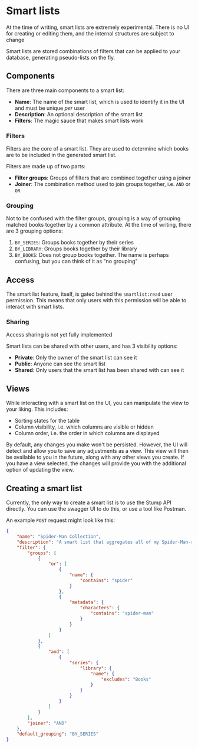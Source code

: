 
# Smart lists

<Callout emoji="🚧">
	At the time of writing, smart lists are extremely experimental. There is no UI for creating or
	editing them, and the internal structures are subject to change
</Callout>

Smart lists are stored combinations of filters that can be applied to your database, generating pseudo-lists on the fly.

## Components

There are three main components to a smart list:

- **Name**: The name of the smart list, which is used to identify it in the UI and must be unique _per_ user
- **Description**: An optional description of the smart list
- **Filters**: The magic sauce that makes smart lists work

### Filters

Filters are the core of a smart list. They are used to determine which books are to be included in the generated smart list.

Filters are made up of two parts:

- **Filter groups**: Groups of filters that are combined together using a joiner
- **Joiner**: The combination method used to join groups together, i.e. `AND` or `OR`

### Grouping

Not to be confused with the filter groups, grouping is a way of grouping matched books together by a common attribute. At the time of writing, there are 3 grouping options:

1. `BY_SERIES`: Groups books together by their series
2. `BY_LIBRARY`: Groups books together by their library
3. `BY_BOOKS`: Does not group books together. The name is perhaps confusing, but you can think of it as "no grouping"

## Access

The smart list feature, itself, is gated behind the `smartlist:read` user permission. This means that only users with this permission will be able to interact with smart lists.

### Sharing

<Callout emoji="🚧">Access sharing is not yet fully implemented</Callout>

Smart lists can be shared with other users, and has 3 visibility options:

- **Private**: Only the owner of the smart list can see it
- **Public**: Anyone can see the smart list
- **Shared**: Only users that the smart list has been shared with can see it

## Views

While interacting with a smart list on the UI, you can manipulate the view to your liking. This includes:

- Sorting states for the table
- Column visibility, i.e. which columns are visible or hidden
- Column order, i.e. the order in which columns are displayed

By default, any changes you make won't be persisted. However, the UI will detect and allow you to save any adjustments as a view. This view will then be available to you in the future, along with any other views you create. If you have a view selected, the changes will provide you with the additional option of updating the view.

## Creating a smart list

Currently, the only way to create a smart list is to use the Stump API directly. You can use the swagger UI to do this, or use a tool like Postman.

An example `POST` request might look like this:

```json
{
	"name": "Spider-Man Collection",
	"description": "A smart list that aggregates all of my Spider-Man-related comics into one place",
	"filter": {
		"groups": [
			{
				"or": [
					{
						"name": {
							"contains": "spider"
						}
					},
					{
						"metadata": {
							"characters": {
								"contains": "spider-man"
							}
						}
					}
				]
			},
			{
				"and": [
					{
						"series": {
							"library": {
								"name": {
									"excludes": "Books"
								}
							}
						}
					}
				]
			}
		],
		"joiner": "AND"
	},
	"default_grouping": "BY_SERIES"
}
```
